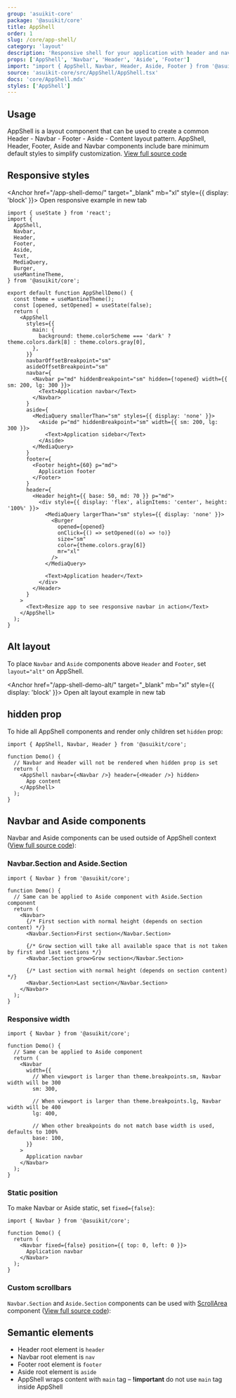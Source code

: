 ```yaml
---
group: 'asuikit-core'
package: '@asuikit/core'
title: AppShell
order: 1
slug: /core/app-shell/
category: 'layout'
description: 'Responsive shell for your application with header and navbar'
props: ['AppShell', 'Navbar', 'Header', 'Aside', 'Footer']
import: "import { AppShell, Navbar, Header, Aside, Footer } from '@asuikit/core';"
source: 'asuikit-core/src/AppShell/AppShell.tsx'
docs: 'core/AppShell.mdx'
styles: ['AppShell']
---
```



## Usage

AppShell is a layout component that can be used to create a common Header - Navbar - Footer - Aside - Content layout pattern.
AppShell, Header, Footer, Aside and Navbar components include bare minimum default styles to simplify customization. [View full source code](https://github.com/mantinedev/mantine/tree/master/src/asuikit-demos/src/demos/core/AppShell)

<Demo data={AppShellDemos.usage} />

## Responsive styles

<Anchor href="/app-shell-demo/" target="_blank" mb="xl" style={{ display: 'block' }}>
  Open responsive example in new tab
</Anchor>

```tsx
import { useState } from 'react';
import {
  AppShell,
  Navbar,
  Header,
  Footer,
  Aside,
  Text,
  MediaQuery,
  Burger,
  useMantineTheme,
} from '@asuikit/core';

export default function AppShellDemo() {
  const theme = useMantineTheme();
  const [opened, setOpened] = useState(false);
  return (
    <AppShell
      styles={{
        main: {
          background: theme.colorScheme === 'dark' ? theme.colors.dark[8] : theme.colors.gray[0],
        },
      }}
      navbarOffsetBreakpoint="sm"
      asideOffsetBreakpoint="sm"
      navbar={
        <Navbar p="md" hiddenBreakpoint="sm" hidden={!opened} width={{ sm: 200, lg: 300 }}>
          <Text>Application navbar</Text>
        </Navbar>
      }
      aside={
        <MediaQuery smallerThan="sm" styles={{ display: 'none' }}>
          <Aside p="md" hiddenBreakpoint="sm" width={{ sm: 200, lg: 300 }}>
            <Text>Application sidebar</Text>
          </Aside>
        </MediaQuery>
      }
      footer={
        <Footer height={60} p="md">
          Application footer
        </Footer>
      }
      header={
        <Header height={{ base: 50, md: 70 }} p="md">
          <div style={{ display: 'flex', alignItems: 'center', height: '100%' }}>
            <MediaQuery largerThan="sm" styles={{ display: 'none' }}>
              <Burger
                opened={opened}
                onClick={() => setOpened((o) => !o)}
                size="sm"
                color={theme.colors.gray[6]}
                mr="xl"
              />
            </MediaQuery>

            <Text>Application header</Text>
          </div>
        </Header>
      }
    >
      <Text>Resize app to see responsive navbar in action</Text>
    </AppShell>
  );
}
```

## Alt layout

To place `Navbar` and `Aside` components above `Header` and `Footer`, set `layout="alt"` on AppShell.

<Anchor href="/app-shell-demo-alt/" target="_blank" mb="xl" style={{ display: 'block' }}>
  Open alt layout example in new tab
</Anchor>

## hidden prop

To hide all AppShell components and render only children set `hidden` prop:

```tsx
import { AppShell, Navbar, Header } from '@asuikit/core';

function Demo() {
  // Navbar and Header will not be rendered when hidden prop is set
  return (
    <AppShell navbar={<Navbar />} header={<Header />} hidden>
      App content
    </AppShell>
  );
}
```

## Navbar and Aside components

Navbar and Aside components can be used outside of AppShell context ([View full source code](https://github.com/mantinedev/mantine/tree/master/src/asuikit-demos/src/demos/core/AppShell)):

<Demo data={AppShellDemos.navbar} />

### Navbar.Section and Aside.Section

```tsx
import { Navbar } from '@asuikit/core';

function Demo() {
  // Same can be applied to Aside component with Aside.Section component
  return (
    <Navbar>
      {/* First section with normal height (depends on section content) */}
      <Navbar.Section>First section</Navbar.Section>

      {/* Grow section will take all available space that is not taken by first and last sections */}
      <Navbar.Section grow>Grow section</Navbar.Section>

      {/* Last section with normal height (depends on section content) */}
      <Navbar.Section>Last section</Navbar.Section>
    </Navbar>
  );
}
```

### Responsive width

```tsx
import { Navbar } from '@asuikit/core';

function Demo() {
  // Same can be applied to Aside component
  return (
    <Navbar
      width={{
        // When viewport is larger than theme.breakpoints.sm, Navbar width will be 300
        sm: 300,

        // When viewport is larger than theme.breakpoints.lg, Navbar width will be 400
        lg: 400,

        // When other breakpoints do not match base width is used, defaults to 100%
        base: 100,
      }}
    >
      Application navbar
    </Navbar>
  );
}
```

### Static position

To make Navbar or Aside static, set `fixed={false}`:

```tsx
import { Navbar } from '@asuikit/core';

function Demo() {
  return (
    <Navbar fixed={false} position={{ top: 0, left: 0 }}>
      Application navbar
    </Navbar>
  );
}
```

### Custom scrollbars

`Navbar.Section` and `Aside.Section` components can be used with [ScrollArea](/core/scroll-area/) component ([View full source code](https://github.com/mantinedev/mantine/tree/master/src/asuikit-demos/src/demos/core/AppShell)):

<Demo data={AppShellDemos.scrollbars} />

## Semantic elements

- Header root element is `header`
- Navbar root element is `nav`
- Footer root element is `footer`
- Aside root element is `aside`
- AppShell wraps content with `main` tag – **!important** do not use `main` tag inside AppShell
